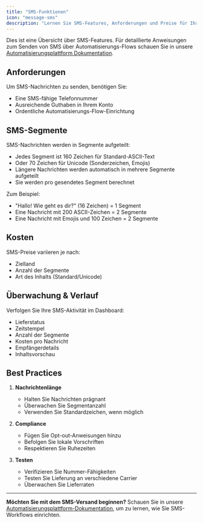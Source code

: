```yaml
---
title: "SMS-Funktionen"
icon: "message-sms"
description: "Lernen Sie SMS-Features, Anforderungen und Preise für Ihre Telefonnummern kennen"
---
```


<Card
  title="Detaillierte SMS-Dokumentation"
  icon="book-open"
  href="/de/automation-platform/calls-related/sms-capabilities">
  Dies ist eine Übersicht über SMS-Features. Für detaillierte Anweisungen zum Senden von SMS
  über Automatisierungs-Flows schauen Sie in unsere [Automatisierungsplattform
  Dokumentation](/de/automation-platform/calls-related/sms-capabilities).
</Card>

## Anforderungen

Um SMS-Nachrichten zu senden, benötigen Sie:

- Eine SMS-fähige Telefonnummer
- Ausreichende Guthaben in Ihrem Konto
- Ordentliche Automatisierungs-Flow-Einrichtung

## SMS-Segmente

SMS-Nachrichten werden in Segmente aufgeteilt:

- Jedes Segment ist 160 Zeichen für Standard-ASCII-Text
- Oder 70 Zeichen für Unicode (Sonderzeichen, Emojis)
- Längere Nachrichten werden automatisch in mehrere Segmente aufgeteilt
- Sie werden pro gesendetes Segment berechnet

Zum Beispiel:

- "Hallo! Wie geht es dir?" (16 Zeichen) = 1 Segment
- Eine Nachricht mit 200 ASCII-Zeichen = 2 Segmente
- Eine Nachricht mit Emojis und 100 Zeichen = 2 Segmente

## Kosten

SMS-Preise variieren je nach:

- Zielland
- Anzahl der Segmente
- Art des Inhalts (Standard/Unicode)

## Überwachung & Verlauf

Verfolgen Sie Ihre SMS-Aktivität im Dashboard:

- Lieferstatus
- Zeitstempel
- Anzahl der Segmente
- Kosten pro Nachricht
- Empfängerdetails
- Inhaltsvorschau

## Best Practices

1. **Nachrichtenlänge**

   - Halten Sie Nachrichten prägnant
   - Überwachen Sie Segmentanzahl
   - Verwenden Sie Standardzeichen, wenn möglich

2. **Compliance**

   - Fügen Sie Opt-out-Anweisungen hinzu
   - Befolgen Sie lokale Vorschriften
   - Respektieren Sie Ruhezeiten

3. **Testen**
   - Verifizieren Sie Nummer-Fähigkeiten
   - Testen Sie Lieferung an verschiedene Carrier
   - Überwachen Sie Lieferraten

---

**Möchten Sie mit dem SMS-Versand beginnen?** Schauen Sie in unsere [Automatisierungsplattform-Dokumentation](/de/automation-platform/calls-related/sms-capabilities), um zu lernen, wie Sie SMS-Workflows einrichten. 